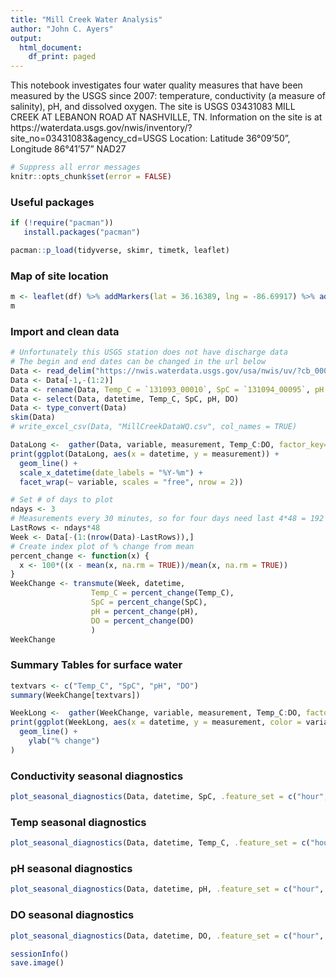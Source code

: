 ```yaml
---
title: "Mill Creek Water Analysis"
author: "John C. Ayers"
output:
  html_document:
    df_print: paged
---
```


This notebook investigates four water quality measures that have been measured by the USGS since 2007: temperature, conductivity (a measure of salinity), pH, and dissolved oxygen. The site is USGS 03431083 MILL CREEK AT LEBANON ROAD AT NASHVILLE, TN. Information on the site is at https://waterdata.usgs.gov/nwis/inventory/?site_no=03431083&agency_cd=USGS
Location: Latitude 36°09'50",   Longitude 86°41'57"   NAD27

```r
# Suppress all error messages
knitr::opts_chunk$set(error = FALSE)
```

### Useful packages

```r
if (!require("pacman"))
   install.packages("pacman")

pacman::p_load(tidyverse, skimr, timetk, leaflet)
```

### Map of site location

```r
m <- leaflet(df) %>% addMarkers(lat = 36.16389, lng = -86.69917) %>% addTiles()
m
```

### Import and clean data

```r
# Unfortunately this USGS station does not have discharge data
# The begin and end dates can be changed in the url below
Data <- read_delim("https://nwis.waterdata.usgs.gov/usa/nwis/uv/?cb_00095=on&cb_00300=on&cb_00010=on&cb_00400=on&format=rdb&site_no=03431083&period=&begin_date=2020-10-02&end_date=2020-10-04", "\t", escape_double = FALSE, col_names = TRUE, locale = locale(tz = "America/Chicago"), trim_ws = TRUE, skip = 30)
Data <- Data[-1,-(1:2)]
Data <- rename(Data, Temp_C = `131093_00010`, SpC = `131094_00095`, pH = `131095_00400`, DO = `131096_00300`)
Data <- select(Data, datetime, Temp_C, SpC, pH, DO)
Data <- type_convert(Data)
skim(Data)
# write_excel_csv(Data, "MillCreekDataWQ.csv", col_names = TRUE)
```

```r
DataLong <-  gather(Data, variable, measurement, Temp_C:DO, factor_key=TRUE)
print(ggplot(DataLong, aes(x = datetime, y = measurement)) +
  geom_line() +
  scale_x_datetime(date_labels = "%Y-%m") +
  facet_wrap(~ variable, scales = "free", nrow = 2))
```

```r
# Set # of days to plot
ndays <- 3
# Measurements every 30 minutes, so for four days need last 4*48 = 192 rows
LastRows <- ndays*48
Week <- Data[-(1:(nrow(Data)-LastRows)),]
# Create index plot of % change from mean
percent_change <- function(x) {
  x <- 100*((x - mean(x, na.rm = TRUE))/mean(x, na.rm = TRUE))
}
WeekChange <- transmute(Week, datetime, 
                  Temp_C = percent_change(Temp_C),
                  SpC = percent_change(SpC),
                  pH = percent_change(pH),
                  DO = percent_change(DO)
                  )
WeekChange
```
### Summary Tables for surface water

```r
textvars <- c("Temp_C", "SpC", "pH", "DO")
summary(WeekChange[textvars])
```

```r
WeekLong <-  gather(WeekChange, variable, measurement, Temp_C:DO, factor_key=TRUE)
print(ggplot(WeekLong, aes(x = datetime, y = measurement, color = variable, shape = variable)) +
  geom_line() +
    ylab("% change")
)
```

### Conductivity seasonal diagnostics

```r
plot_seasonal_diagnostics(Data, datetime, SpC, .feature_set = c("hour", "month.lbl"), .interactive = TRUE)
```

### Temp seasonal diagnostics

```r
plot_seasonal_diagnostics(Data, datetime, Temp_C, .feature_set = c("hour", "month.lbl"), .interactive = TRUE)
```

### pH seasonal diagnostics

```r
plot_seasonal_diagnostics(Data, datetime, pH, .feature_set = c("hour", "month.lbl"), .interactive = TRUE)
```

### DO seasonal diagnostics

```r
plot_seasonal_diagnostics(Data, datetime, DO, .feature_set = c("hour", "month.lbl"), .interactive = TRUE)
```

```r
sessionInfo()
save.image()
```